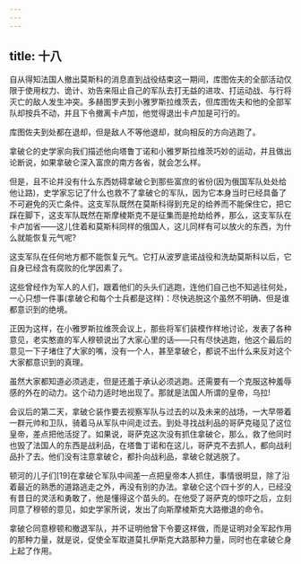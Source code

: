 ```yaml
---
---
---
```

title: 十八
---




自从得知法国人撤出莫斯科的消息直到战役结束这一期间，库图佐夫的全部活动仅限于使用权力、诡计、劝告来阻止自己的军队去打无益的进攻、打运动战、与行将灭亡的敌人发生冲突。多赫图罗夫到小雅罗斯拉维茨去，但库图佐夫和他的全部军队却按兵不动，并且下令撤离卡卢加，他觉得退出卡卢加是可行的。

库图佐夫到处都在退却，但是敌人不等他退却，就向相反的方向逃跑了。

拿破仑的史学家向我们描述他向塔鲁丁诺和小雅罗斯拉维茨巧妙的运动，并且做出论断说，如果拿破仑深入富庶的南方各省，就会怎么样。

但是，且不论并没有什么东西妨碍拿破仑到那些富庶的省份(因为俄国军队处处给他让路)，史学家忘记了什么也救不了拿破仑的军队，因为它本身当时已经具备了不可避免的灭亡条件。这支军队既然在莫斯科得到充足的给养而不能保住它，把它踩在脚下，这支军队既然在斯摩棱斯克不是征集而是抢劫给养，那么，这支军队在卡卢加省——这儿住着和莫斯科同样的俄国人，这儿同样有可以放火的东西，为什么就能恢复元气呢?

这支军队在任何地方都不能恢复元气。它打从波罗底诺战役和洗劫莫斯科以后，它自身已经含有腐败的化学因素了。

这些曾经作为军人的人们，跟着他们的头头们逃跑，连他们自己也不知逃往何处，一心只想一件事(拿破仑和每个士兵都是这样)：尽快逃脱这个虽然不明确、但是谁都意识到的绝境。

正因为这样，在小雅罗斯拉维茨会议上，那些将军们装模作样地讨论，发表了各种意见，老实憨直的军人穆顿说出了大家心里的话——只有尽快逃跑，他这个最后的意见一下子堵住了大家的嘴，没有一个人，甚至拿破仑，都说不出什么来反对这个大家都意识到的真理。

虽然大家都知道必须逃走，但是还羞于承认必须逃跑。还需要有一个克服这种羞辱感的外在的动力。这个动力适时地出现了。那就是法国人所谓的皇帝，乌拉!

会议后的第二天，拿破仑装作要去视察军队与过去的以及未来的战场，一大早带着一群元帅和卫队，骑着马从军队中间走过去。到处寻找战利品的哥萨克碰见了这位皇帝，差点把他活捉了。如果说，哥萨克这次没有抓住拿破仑，那么，救了他同时也毁了法国人的东西是战利品，在塔鲁丁诺和在这儿，哥萨克不去抓人，都向战利品扑了去。他们没有注意拿破仑，都扑向战利品，拿破仑就逃脱了。

顿河的儿子们[19]在拿破仑军队中间差一点把皇帝本人抓住，事情很明显，除了沿着最近的熟悉的道路逃走之外，再没有别的办法。拿破仑这个四十岁的人，已经没有昔日的灵活和勇敢了，他是懂得这个苗头的。在他受了哥萨克的惊吓之后，立刻同意了穆顿的意见，如史学家所说，发出了向斯摩棱斯克大路撤退的命令。

拿破仑同意穆顿和撤退军队，并不证明他曾下令要这样做，而是证明对全军起作用的那种力量，就是说，促使全军取道莫扎伊斯克大路那种力量，同时也在拿破仑身上起了作用。